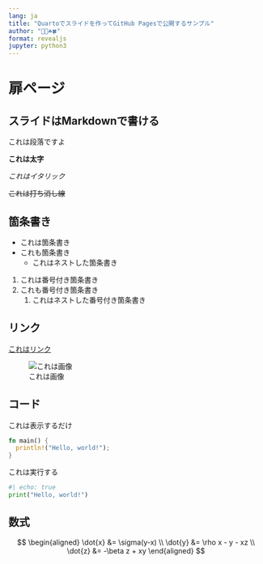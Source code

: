 ```yaml
---
lang: ja
title: "Quartoでスライドを作ってGitHub Pagesで公開するサンプル"
author: "🌱🌿☘️🍀"
format: revealjs
jupyter: python3
---
```


# 扉ページ

## スライドはMarkdownで書ける

これは段落ですよ

**これは太字**

*これはイタリック*

~~これは打ち消し線~~

## 箇条書き

- これは箇条書き
- これも箇条書き
  - これはネストした箇条書き

1. これは番号付き箇条書き
1. これも番号付き箇条書き
   1. これはネストした番号付き箇条書き

## リンク

[これはリンク](https://github.com/cm-ayf/slides-template)

![これは画像](https://avatars.githubusercontent.com/u/75649254?v=4)

## コード

これは表示するだけ
```rust
fn main() {
  println!("Hello, world!");
}
```

これは実行する
```python
#| echo: true
print("Hello, world!")
```

## 数式

$$
\begin{aligned}
\dot{x} &= \sigma(y-x) \\
\dot{y} &= \rho x - y - xz \\
\dot{z} &= -\beta z + xy
\end{aligned}
$$
